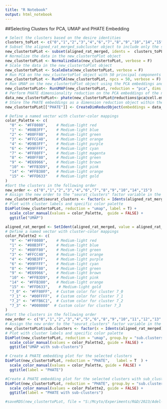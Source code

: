 ```yaml
---
title: "R Notebook"
output: html_notebook
---
```

##Selecting Clusters for PCA, UMAP and PHATE Embedding
 
```r
# Select the clusters based on the desire identities
clusters_toPLot <- c("0","1","2","3","4","6","7","8","9","10","14","15")
# Subset the aligned_rat_merged_subcluster object to include only the selected clusters
new_clustertoPLot <- subset(aligned_rat_merged, idents =  clusters_toPLot)
# Normalize the data in the new_clustertoPlot object
new_clustertoPLot <- NormalizeData(new_clustertoPLot, verbose = F)
# Scale the data in the new_clustertoPlot object
new_clustertoPLot <- ScaleData(new_clustertoPLot, verbose = F)
# Run PCA on the new_clustertoPlot object with 50 principal components
new_clustertoPLot <- RunPCA(new_clustertoPLot, npcs = 50, verbose = F)
# Run UMAP on the new_clustertoPlot object using the PCA embeddings and the first 50 dimensions
new_clustertoPLot<- RunUMAP(new_clustertoPLot, reduction = "pca", dims = 1:50, verbose = F)
# Perform PHATE dimensionality reduction on the PCA embeddings of the new_clustertoPlot object
data_new_clustertoPLot<- phate(new_clustertoPLot@reductions$pca@cell.embeddings)
# Store the PHATE embeddings as a dimension reduction object within the new_clustertoPlot object
new_clustertoPLot[["PHATE"]] <- CreateDimReducObject(embeddings = data_new_clustertoPLot$embedding, key = "PHATE_", assay = DefaultAssay(new_clustertoPLot))
```

```r
# Define a named vector with cluster-color mappings
color_Palette <- c(
  "0" <- "#FF8080",    # Medium-light red
  "1" <- "#80B3FF",    # Medium-light blue
  "2" <- "#80FF80",    # Medium-light green
  "3" <- "#FFCC40",    # Medium-light orange
  "4" <- "#D9B3FF",    # Medium-light purple
  "6" <- "#99FFFF",    # Medium-light cyan
  "7" <- "#FF80FF",    # Medium-light magenta
  "8" <- "#80FF80",    # Medium-light green
  "9" <- "#E69966",    # Medium-light brown
  "10" <- "#FFB3D9",   # Medium-light pink
  "14" <- "#FFB380",   # Medium-light orange
  "15" <- "#FFD633"    # Medium-light gold
)
#Sort the clusters in the following order
new_order <- c("0","1","2","3","4","6","7","8","9","10","14","15")
# Assign the new order to the "seurat_clusters" factor variable in the new_clustertoPLot object
new_clustertoPLot$seurat_clusters <- factor(x = Idents(aligned_rat_merged), levels = new_order)
# Plot with cluster labels and specific color palette
DimPlot(new_clustertoPLot, reduction = "umap", label = T) +
  scale_color_manual(values = color_Palette,  guide = FALSE) +
  ggtitle("UMAP")

```


```r
aligned_rat_merged <- SetIdent(aligned_rat_merged, value = aligned_rat_merged_subcluster$sub.clusters)
# Define a named vector with cluster-color mappings
color_Palette2 <- c(
  "0" <- "#FF8080",    # Medium-light red
  "1" <- "#80B3FF",    # Medium-light blue
  "2" <- "#80FF80",    # Medium-light green
  "3" <- "#FFCC40",    # Medium-light orange
  "4" <- "#D9B3FF",    # Medium-light purple
  "6" <- "#99FFFF",    # Medium-light cyan
  "8" <- "#80FF80",    # Medium-light green
  "9" <- "#E69966",    # Medium-light brown
  "10" <- "#FFB3D9",   # Medium-light pink
  "14" <- "#FFB380",   # Medium-light orange
  "15" <- "#FFD633",    # Medium-light gold
  "7_0" <- "#FF80FF",  # Custom color for cluster 7_0
  "7_1" <- "#00FFFF",  # Custom color for cluster 7_1
  "7_2" <- "#FFB6C1",  # Custom color for cluster 7_2
  "7_3" <- "#008080"  # Custom color for cluster 7_3
)
#Sort the clusters in the following order
new_order <- c("0","1","2","3","4","5","6","8","9","10","11","12","13","14","15","7_0","7_1","7_2","7_3")
# Assign the new order to the "seurat_clusters" factor variable in the new_clustertoPLot object
new_clustertoPLot$sub.clusters <- factor(x = Idents(aligned_rat_merged), levels = new_order)
# Plot with cluster labels and specific color palette
DimPlot(new_clustertoPLot, reduction = "umap", group.by = "sub.clusters", label = T) + 
  scale_color_manual(values = color_Palette2, guide = FALSE) +
  ggtitle("UMAP with sub-clusters")
```


```r
# Create A PHATE embedding plot for the selected clusters
DimPlot(new_clustertoPLot, reduction = "PHATE",   label = T  ) +
  scale_color_manual(values = color_Palette, guide = FALSE) +
  ggtitle(label = "PHATE")
```

```r
#Create A PHATE embedding plot for the selected clusters with sub_clustering cluster 7
DimPlot(new_clustertoPLot, reduction = "PHATE", group.by = "sub.clusters",label = T  ) +
  scale_color_manual(values = color_Palette2, guide = FALSE) +
  ggtitle(label = "PHATE with sub-clusters")

```

```r

#saveRDS(new_clustertoPLot, file = "S:/Mcyto/Experiments/R&D/2023/Adel-cmv_scRNAseq/selected_cluster_phate_umap.rds")
```


